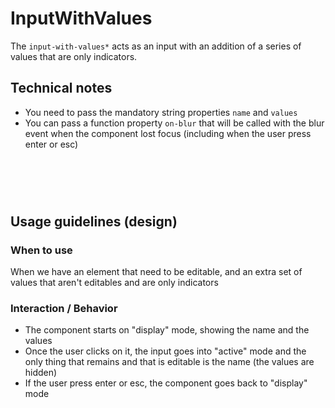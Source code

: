 
<Meta title="Controls/InputWithValues" />

# InputWithValues

The `input-with-values*` acts as an input with an addition of a series of values that are only indicators.

<Canvas of={InputWithValuesStories.Default} />


## Technical notes

* You need to pass the mandatory string properties `name` and `values`
* You can pass a function property `on-blur` that will be called with the blur event when the component lost focus (including when the user press enter or esc)

```clj
[:> input-with-values*
  {:name name
  :values values
  :on-blur on-blur}]
```


## Usage guidelines (design)


### When to use

When we have an element that need to be editable, and an extra set of values that aren't editables and are only indicators


### Interaction / Behavior
* The component starts on "display" mode, showing the name and the values
* Once the user clicks on it, the input goes into "active" mode and the only thing that remains and that is editable is the name (the values are hidden)
* If the user press enter or esc, the component goes back to "display" mode
